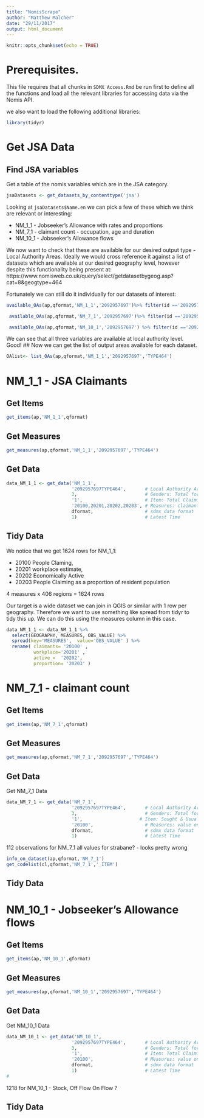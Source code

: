 ```yaml
---
title: "NomisScrape"
author: "Matthew Malcher"
date: "29/11/2017"
output: html_document
---
```


```r
knitr::opts_chunk$set(echo = TRUE)
```

# Prerequisites.
This file requires that all chunks in `SDMX Access.Rmd` be run first to define all the functions and load all the relevant libraries for accessing data via the Nomis API.

we also want to load the following additional libraries:
```r
library(tidyr)
```

# Get JSA Data

## Find JSA variables
Get a table of the nomis variables which are in the JSA category.

```r
jsaDatasets <- get_datasets_by_contenttype('jsa')
```

Looking at `jsaDatasets$Name.en` we can pick a few of these which we think are relevant or interesting:

* NM_1_1 - Jobseeker's Allowance with rates and proportions
* NM_7_1 - claimant count - occupation, age and duration
* NM_10_1 - Jobseeker's Allowance flows

We now want to check that these are available for our desired output type - Local Authority Areas. Ideally we would cross reference it against a list of datasets which are available at our desired geography level, however despite this functionality being present at: https://www.nomisweb.co.uk/query/select/getdatasetbygeog.asp?cat=8&geogtype=464

Fortunately we can still do it individually for our datasets of interest: 

```r
available_OAs(ap,qformat,'NM_1_1','2092957697')%>% filter(id =='2092957697TYPE464')

 available_OAs(ap,qformat,'NM_7_1','2092957697')%>% filter(id =='2092957697TYPE464')

 available_OAs(ap,qformat,'NM_10_1','2092957697') %>% filter(id =='2092957697TYPE464')
```

We can see that all three variables are available at local authority level. Good!
## 
Now we can get the list of output areas available for each dataset.
```r
OAlist<- list_OAs(ap,qformat,'NM_1_1','2092957697','TYPE464')
```

  

# NM_1_1 - JSA Claimants

##  Get Items
```r
get_items(ap,'NM_1_1',qformat)
```
##  Get Measures
```r
get_measures(ap,qformat,'NM_1_1','2092957697','TYPE464')
```

##  Get Data
```r
data_NM_1_1 <- get_data('NM_1_1',
                        '2092957697TYPE464',       # Local Authority Areas
                        3,                         # Genders: Total for both Genders
                        '1',                       # Item: Total Claimints
                        '20100,20201,20202,20203', # Measures: claimants, workforce, active, residence
                        dformat,                   # sdmx data format
                        1)                         # Latest Time
```

## Tidy Data
We notice that we get 1624 rows for NM_1_1:

  * 20100 People Claming,
  * 20201 workplace estimate, 
  * 20202 Economically Active 
  * 20203 People Claiming as a proportion of resident population

4 measures x 406 regions = 1624 rows

Our target is a wide dataset we can join in QGIS or similar with 1 row per geography. Therefore we want to use something like spread from tidyr to tidy this up. We can do this using the measures column in this case.
```r

data_NM_1_1 <- data_NM_1_1 %>%
  select(GEOGRAPHY, MEASURES, OBS_VALUE) %>%
  spread(key='MEASURES',  value='OBS_VALUE' ) %>%
  rename( claimants= '20100' ,
          workplace='20201' ,
          active =  '20202', 
          proportion= '20203' )
```

# NM_7_1 - claimant count
## Get Items
```r
get_items(ap,'NM_7_1',qformat)
```

## Get Measures
```r
get_measures(ap,qformat,'NM_7_1','2092957697','TYPE464')
```


## Get Data
Get NM_7_1 Data
```r

data_NM_7_1 <- get_data('NM_7_1',
                        '2092957697TYPE464',       # Local Authority Areas
                        3,                         # Genders: Total for both Genders
                        '1',                     # Item: Sought & Usual Occupation
                        '20100',                   # Measures: value only
                        dformat,                   # sdmx data format
                        1)                         # Latest Time
```
112 observations for NM_7_1
  all values for strabane? - looks pretty wrong
  
```r
info_on_dataset(ap,qformat,'NM_7_1')
get_codelist(cl,qformat,'NM_7_1','_ITEM')
```
## Tidy Data 


# NM_10_1 - Jobseeker's Allowance flows
## Get Items
```r
get_items(ap,'NM_10_1',qformat)
```

## Get Measures
```r
get_measures(ap,qformat,'NM_10_1','2092957697','TYPE464')
```

## Get Data
Get NM_10_1 Data
```r
data_NM_10_1 <- get_data('NM_10_1',
                        '2092957697TYPE464',       # Local Authority Areas
                        3,                         # Genders: Total for both Genders
                        '1',                       # Item: Total Claimints
                        '20100',                   # Measures: value only
                        dformat,                   # sdmx data format
                        1)                         # Latest Time
# 
```
1218 for NM_10_1 - 
  Stock, 
  Off Flow 
  On Flow ?

## Tidy Data 